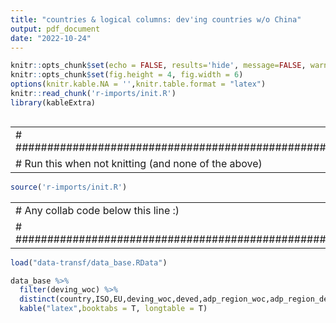 ```yaml
---
title: "countries & logical columns: dev'ing countries w/o China"
output: pdf_document
date: "2022-10-24"
---
```


```r
knitr::opts_chunk$set(echo = FALSE, results='hide', message=FALSE, warning=FALSE)
knitr::opts_chunk$set(fig.height = 4, fig.width = 6)
options(knitr.kable.NA = '',knitr.table.format = "latex")
knitr::read_chunk('r-imports/init.R')
library(kableExtra)
```

```r
```


---
# ##################################################
# Run this when not knitting (and none of the above)
---

```r
source('r-imports/init.R')
```

---
# Any collab code below this line :)
# ##################################################
---

\footnotesize

```r
load("data-transf/data_base.RData")

data_base %>%
  filter(deving_woc) %>%
  distinct(country,ISO,EU,deving_woc,deved,adp_region_woc,adp_region_deving_woc) %>%
  kable("latex",booktabs = T, longtable = T)
```
